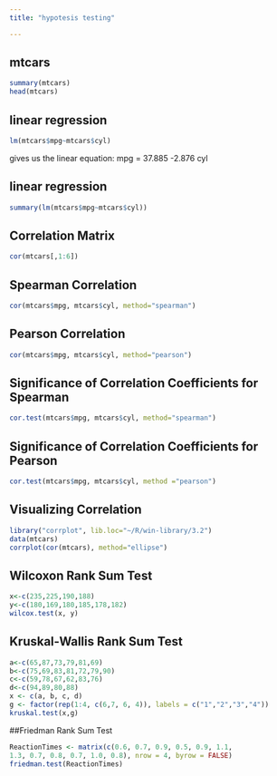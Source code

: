 ```yaml
---
title: "hypotesis testing"

---
```


## mtcars
```r
summary(mtcars)
head(mtcars)
```

## linear regression
```r
lm(mtcars$mpg~mtcars$cyl)
```
gives us the linear equation: mpg = 37.885 -2.876 cyl

## linear regression
```r
summary(lm(mtcars$mpg~mtcars$cyl))
```

## Correlation Matrix
```r
cor(mtcars[,1:6])
```

## Spearman Correlation
```r
cor(mtcars$mpg, mtcars$cyl, method="spearman")
```

## Pearson Correlation
```r
cor(mtcars$mpg, mtcars$cyl, method="pearson")
```

## Significance of Correlation Coefficients for Spearman
```r
cor.test(mtcars$mpg, mtcars$cyl, method="spearman")
```

## Significance of Correlation Coefficients for Pearson
```r
cor.test(mtcars$mpg, mtcars$cyl, method ="pearson")
```

## Visualizing Correlation
```r
library("corrplot", lib.loc="~/R/win-library/3.2")
data(mtcars)
corrplot(cor(mtcars), method="ellipse")
```

## Wilcoxon Rank Sum Test
```r
x<-c(235,225,190,188)
y<-c(180,169,180,185,178,182)
wilcox.test(x, y)
```

## Kruskal-Wallis Rank Sum Test
```r
a<-c(65,87,73,79,81,69)
b<-c(75,69,83,81,72,79,90)
c<-c(59,78,67,62,83,76)
d<-c(94,89,80,88)
x <- c(a, b, c, d)
g <- factor(rep(1:4, c(6,7, 6, 4)), labels = c("1","2","3","4"))
kruskal.test(x,g)
```

##Friedman Rank Sum Test
```r
ReactionTimes <- matrix(c(0.6, 0.7, 0.9, 0.5, 0.9, 1.1,
1.3, 0.7, 0.8, 0.7, 1.0, 0.8), nrow = 4, byrow = FALSE)
friedman.test(ReactionTimes)
```


